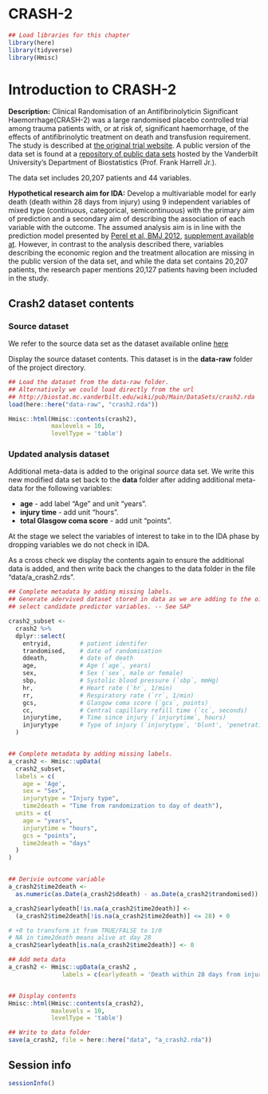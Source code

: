 # CRASH-2 {-}


```r
## Load libraries for this chapter
library(here)
library(tidyverse)
library(Hmisc)
```

# Introduction to CRASH-2

**Description:** Clinical Randomisation of an Antifibrinolyticin Significant Haemorrhage(CRASH-2)  was a large randomised placebo controlled trial among trauma patients with, or at risk of, significant haemorrhage, of the effects of antifibrinolytic treatment on death and transfusion requirement. The study is described at [the original trial website](http://crash2.lshtm.ac.uk/). A public version of the data set is found at a [repository of public data sets](http://biostat.mc.vanderbilt.edu/wiki/Main/DataSets) hosted by the Vanderbilt University's Department of Biostatistics (Prof. Frank Harrell Jr.).

The data set includes 20,207 patients and 44 variables. 

**Hypothetical research aim for IDA:** Develop a multivariable model for early death (death within 28 days from injury) using 9 independent variables of mixed type (continuous, categorical, semicontinuous) with the primary aim of prediction and a secondary aim of describing the association of each variable with the outcome. The assumed analysis aim is in line with the prediction model presented by [Perel et al, BMJ 2012](https://doi.org/10.1136/bmj.e5166), [supplement available at](https://www.bmj.com/highwire/filestream/634478/field_highwire_adjunct_files/0/perp003158.ww1_default.pdf). However, in contrast to the analysis described there, variables describing the economic region and the treatment allocation are missing in the public version of the data set, and while the data set contains 20,207 patients, the research paper mentions 20,127 patients having been included in the study.


## Crash2 dataset contents

### Source dataset 

We refer to the source data set as the dataset available online [here](http://biostat.mc.vanderbilt.edu/wiki/Main/DataSets)

Display the source dataset contents. This dataset is in the **data-raw** folder of the project directory. 

```r
## Load the dataset from the data-raw folder. 
## Alternatively we could load directly from the url 
## http://biostat.mc.vanderbilt.edu/wiki/pub/Main/DataSets/crash2.rda
load(here::here("data-raw", "crash2.rda"))

Hmisc::html(Hmisc::contents(crash2),
            maxlevels = 10,
            levelType = 'table')

```


### Updated analysis dataset

Additional meta-data is added to the original *source* data set. We write this new modified data set back to the **data** folder after adding additional meta-data for the following variables:

* **age** - add label "Age" and unit "years". 
* **injury time** - add unit "hours". 
* **total Glasgow coma score** - add unit "points". 


At the stage we select the variables of interest to take in to the IDA phase by dropping variables we do not check in IDA.

As a cross check we display the contents again to ensure the additional data is added, and then write back the changes to the data folder in the file "data/a_crash2.rds". 

```r

## Complete metadata by adding missing labels. 
## Generate adervived dataset stored in data as we are adding to the oirginal source dataset obtained. 
## select candidate predictor variables. -- See SAP

crash2_subset <-
  crash2 %>%
  dplyr::select(
    entryid,        # patient identifer
    trandomised,    # date of randomisation 
    ddeath,         # date of death
    age,            # Age (`age`, years)
    sex,            # Sex (`sex`, male or female)
    sbp,            # Systolic blood pressure (`sbp`, mmHg)
    hr,             # Heart rate (`hr`, 1/min)
    rr,             # Respiratory rate (`rr`, 1/min)
    gcs,            # Glasgow coma score (`gcs`, points)
    cc,             # Central capillary refill time (`cc`, seconds)
    injurytime,     # Time since injury (`injurytime`, hours)
    injurytype      # Type of injury (`injurytype`, 'blunt', 'penetrating' or 'blunt and penetrating')
  )


## Complete metadata by adding missing labels.
a_crash2 <- Hmisc::upData(
  crash2_subset,
  labels = c(
    age = 'Age',
    sex = "Sex", 
    injurytype = "Injury type", 
    time2death = "Time from randomization to day of death"),
  units = c(
    age = "years",
    injurytime = "hours",
    gcs = "points", 
    time2death = "days"
  )
)


## Derivie outcome variable
a_crash2$time2death <-
  as.numeric(as.Date(a_crash2$ddeath) - as.Date(a_crash2$trandomised))

a_crash2$earlydeath[!is.na(a_crash2$time2death)] <-
  (a_crash2$time2death[!is.na(a_crash2$time2death)] <= 28) + 0

# +0 to transform it from TRUE/FALSE to 1/0
# NA in time2death means alive at day 28
a_crash2$earlydeath[is.na(a_crash2$time2death)] <- 0    

## Add meta data
a_crash2 <- Hmisc::upData(a_crash2 ,
               labels = c(earlydeath = 'Death within 28 days from injury'))


## Display contents
Hmisc::html(Hmisc::contents(a_crash2),
            maxlevels = 10,
            levelType = 'table')

## Write to data folder
save(a_crash2, file = here::here("data", "a_crash2.rda"))
```

## Session info

```r
sessionInfo()
```



